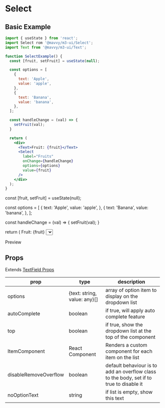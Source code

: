 # Select


## Basic Example

```jsx
import { useState } from 'react';
import Select rom '@mavvy/m3-ui/Select';
import Text from '@mavvy/m3-ui/Text';

function SelectExample() {
  const [fruit, setFruit] = useState(null);

  const options = [
    {
      text: 'Apple',
      value: 'apple',
    },
    {
      text: 'Banana',
      value: 'banana',
    },
  ];

  const handleChange = (val) => {
    setFruit(val);
  }

  return (
    <div>
      <Text>Fruit: {fruit}</Text>
      <Select 
        label="Fruits"
        onChange={handleChange}
        options={options}
        value={fruit}
      />
    </div>
  );
}
```

  const [fruit, setFruit] = useState(null);

  const options = [
    {
      text: 'Apple',
      value: 'apple',
    },
    {
      text: 'Banana',
      value: 'banana',
    },
  ];

  const handleChange = (val) => {
    setFruit(val);
  }

  return (
    <List>
      <Text>Fruit: {fruit}</Text>
      <Select 
        label="Fruits"
        onChange={handleChange}
        options={options}
        value={fruit}
      />
    </List>
  );
}

Preview

<SelectExample />

## Props

Extends [TextField Props](/docs/components/textfield)

|prop|type|description|
|----|----|-----------|
|options|\{text: string, value: any\}[]|array of option item to display on the dropdown list|
|autoComplete|boolean|if true, will apply auto complete feature|
|top|boolean|if true, show the dropdown list at the top of the component|
|ItemComponent|React Component|Renders a custom component for each item on the list|
|disableRemoveOverflow|boolean|default behaviour is to add an overflow class to the body, set if to true to disable it|
|noOptionText|string|if list is empty, show this text|
